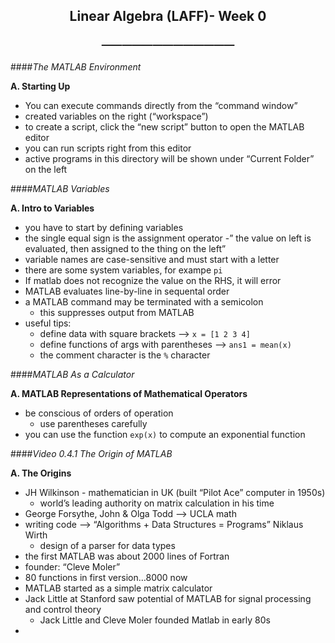 <center> <h2>Linear Algebra (LAFF)- Week 0</h2> </center>
<center> <h3>---------------------------------------</h3> </center>

####*The MATLAB Environment*

**A. Starting Up**

- You can execute commands directly from the "command window"
- created variables on the right ("workspace")
- to create a script, click the "new script" button to open the MATLAB editor
- you can run scripts right from this editor
- active programs in this directory will be shown under "Current Folder" on the left

####*MATLAB Variables*

**A. Intro to Variables**

- you have to start by defining variables
- the single equal sign is the assignment operator
    -" the value on left is evaluated, then assigned to the thing on the left"
- variable names are case-sensitive and must start with a letter
- there are some system variables, for exampe ```pi```
- If matlab does not recognize the value on the RHS, it will error
- MATLAB evaluates line-by-line in sequental order
- a MATLAB command may be terminated with a semicolon
    - this suppresses output from MATLAB
- useful tips:
    - define data with square brackets --> ```x = [1 2 3 4]```
    - define functions of args with parentheses --> ```ans1 = mean(x)```
    - the comment character is the ```%``` character
    
####*MATLAB As a Calculator*

**A. MATLAB Representations of Mathematical Operators**

- be conscious of orders of operation
    - use parentheses carefully
- you can use the function ```exp(x)``` to compute an exponential function

####*Video 0.4.1 The Origin of MATLAB*

**A. The Origins**

- JH Wilkinson - mathematician in UK (built "Pilot Ace" computer in 1950s)
    - world's leading authority on matrix calculation in his time
- George Forsythe, John & Olga Todd --> UCLA math
- writing code --> "Algorithms + Data Structures = Programs" Niklaus Wirth
    - design of a parser for data types
- the first MATLAB was about 2000 lines of Fortran
- founder: "Cleve Moler"
- 80 functions in first version...8000 now
- MATLAB started as a simple matrix calculator
- Jack Little at Stanford saw potential of MATLAB for signal processing and control theory
    - Jack Little and Cleve Moler founded Matlab in early 80s
- 






